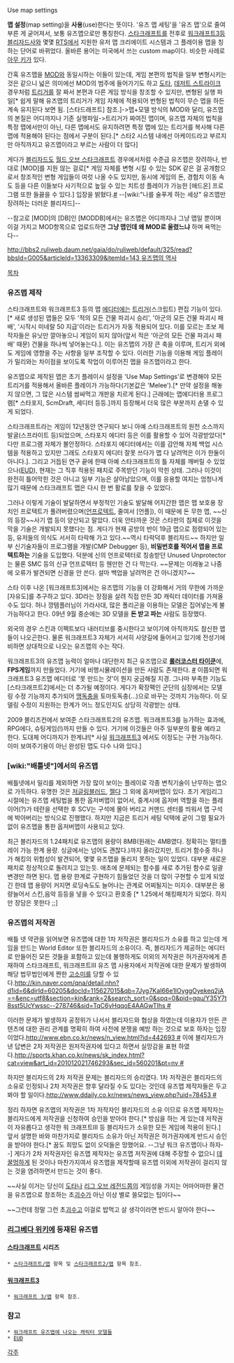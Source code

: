 Use map settings

'''맵 설정'''(map setting)을 '''사용'''(use)한다는 뜻이다. '유즈 맵 세팅'을 '유즈 맵'으로 줄여 부른 게 굳어져서, 보통 유즈맵으로만 통칭한다. [[스타크래프트]]를 전후로 [[워크래프트3]]등 [[블리자드]]사와 몇몇 [[RTS]]에서 지원한 유저 맵 크리에이트 시스템과 그 플레이용 맵을 칭하는 단어로 바뀌었다. 올바른 용어는 미국에서 쓰는 custom map이다. 비슷한 사례로 [[아무 키]]가 있다.

간혹 유즈맵을 [[MOD]]와 동일시하는 이들이 있는데, 게임 본편의 법칙을 일부 변형시키는 것은 같으니 넓은 의미에선 MOD의 범주에 들어가기도 하고 [[도타]], [[데저트 스트라이크]] 경우처럼 [[트리거]]를 잘 짜서 본편과 다른 게임 방식을 창조할 수 있지만, 변형된 실행 파일[* 쉽게 말해 유즈맵의 트리거가 게임 자체에 적용되어 번형된 법칙이 무슨 맵을 하든 계속 유지된다 보면 됨. [스타드래프트] 참조.]->맵+모델 방식의 MOD와 달리, 유즈맵의 본질은 어디까지나 기존 실행파일->트리거가 짜여진 맵이며, 유즈맵 자체의 법칙을 특정 맵에서만이 아닌, 다른 맵에서도 유지하려면 특정 맵에 있는 트리거를 복사해 다른 맵에 적용해야 된다는 점에서 구분이 된다.[* 스타2 시스템 내에선 아케이드라고 부르지만 아직까지고 유즈맵이라고 부르는 사람이 더 많다]

게다가 [[블리자드]]도 [[월드 오브 스타크래프트]] 경우에서처럼 수준급 유즈맵은 장려하나, 반대로 [MOD]를 지원 않는 걸로[* 게임 자체를 변형 시킬 수 있는 SDK 같은 걸 공개함으로서 창조적인 변형 게임들이 여럿 나올 수도 있지만, 동시에 게임의 돈, 경험치 이동 속도 등을 다른 이들보다 사기적으로 높일 수 있는 치트성 플레이가 가능한 [애드온] 프로그램 또한 들끓을 수 있다.] 입장을 밝혔다.[http://j.mp/oSV42s #] --[wiki:"나를 술푸게 하는 세상" 유즈맵만 장려하는 더러운 블리자드]--

--참고로 [MOD]의 [DB]인 [MODDB]에서는 유즈맵은 어디까지나 그냥 맵일 뿐이며 이걸 가지고 MOD항목으로 업로드하면 '''그냥 맵인데 왜 MOD로 올렸느냐''' 하며 욕먹는다--

[[http://bbs2.ruliweb.daum.net/gaia/do/ruliweb/default/325/read?bbsId=G005&articleId=13363309&itemId=143 유즈맵의 역사]]

[[목차]]
=== 유즈맵 제작 ===
스타크래프트와 워크래프트3 등의 맵 [[에디터]]에는 [[트리거]](스크립트) 편집 기능이 있다.[* 새로 생성된 맵들은 모두 '적의 모든 건물 파괴시 승리', '아군의 모든 건물 파괴시 패배', '시작시 미네랄 50 지급'이라는 트리거가 자동 적용되어 있다. 이를 모르는 초보 제작자들은 유닛만 깔아놓으니 게임이 되지 않아(앞서 적은 '아군의 모든 건물 파괴시 패배' 때문) 건물을 하나씩 넣어놓는다.]. 이는 유즈맵의 가장 큰 축을 이루며, 트리거 외에도 게임에 영향을 주는 사항을 일부 조작할 수 있다. 이러한 기능을 이용해 게임 플레이가 밀리와는 차이점을 보이도록 작업이 이루어진 맵을 유즈맵이라고 한다.

유즈맵으로 제작된 맵은 초기 플레이시 설정을 'Use Map Settings'로 변경해야 모든 트리거를 적용해서 올바른 플레이가 가능하다(기본값은 'Melee').[* 만약 설정을 해놓지 않으면, 그 많은 시스템 쌈싸먹고 개판을 치르게 된다.] 근래에는 맵에디터용 프로그램[* 스타포지, ScmDraft, 세디터 등등.]까지 등장해서 더욱 많은 부분까지 손댈 수 있게 되었다.

스타크래프트라는 게임이 12년동안 연구되다 보니 아예 스타크래프트의 원천 소스까지 발굴(스프라이트 등)되었으며, 스타포지 에디터 등은 이를 활용할 수 있어 각광받았다[* 다만 프로그램 자체가 불안정하다. 스타포지 에디터에서는 이를 감안해 자체 백업 시스템을 적용하고 있지만 그래도 스타포지 에디터 잘못 쓰다가 맵 다 날려먹은 이가 한둘이 아니다.]. 그리고 거듭된 연구 끝에 한때 아예 스타크래프트의 틀 자체를 깨버릴 수 있었으나([[EUD]]), 현재는 그 직후 적용된 패치로 주목받던 기능이 막힌 상태. 그러나 이것이 완전히 틀어막힌 것은 아니고 일부 기능은 살아남았으며, 이를 응용할 여지는 엄청나게 많기 때문에 스타크래프트 맵은 다시 한 번 활로를 찾을 수 있었다.

그러나 이렇게 기술이 발달하면서 부정적인 기술도 발달해 어지간한 맵은 맵 보호용 장치인 프로텍트가 풀려버렸으며([[언프로텍트]], 줄여서 [언플]), 이 때문에 돈 무한 맵, ~~신의 등장~~사기 맵 등이 양산되고 말았다. 더욱 안타까운 것은 스타판의 침체로 이것을 막을 기술은 개발되지 못했다는 점. 게다가 현재 공방의 반이 19금 맵으로 점령되어 있는 등, 유저들의 의식도 서서히 타락해 가고 있다.~~역시 타락덕후 블리자드~~
하지만 일부 신기술자들이 프로그램을 개발(CMP Debugger 등), '''비밀번호를 적어서 맵을 프로텍트하는''' 기술을 도입했다. 덕분에 신의 언프로텍터로 칭송받던 Unused Unprotector는 물론 SMC 등의 신규 언프로텍터 등 웬만한 건 다 막는다. ~~문제는 이래놓고 나중에 오류가 발견되면 신경을 안 쓴다. 설마 백업을 날려먹은 건 아니겠지?~~

스타 이후 나온 [워크래프트3]에서는 유즈맵의 기능을 더 강화해서 거의 무한에 가까운 [자유도]를 추구하고 있다. 3D라는 장점을 살려 직접 만든 3D 캐릭터 데이터를 가져올 수도 있다. 허나 깡템플러님이 가라사대, 많은 폴리곤을 이용하는 모델은 집어넣는게 불가능하다고 한다. 09년 9월 중순에는 3D 모델을 '''돈 받고 파는''' 사람도 등장했다. 

외국의 경우 스킨과 이펙트보다 내러티브를 중시한다고 보이기에 아직까지도 참신한 맵들이 나오곤한다. 물론 워크래프트3 자체가 서서히 사양길에 들어서고 있기에 전성기에 비하면 상대적으로 나오는 유즈맵의 수는 작다.

워크래프트3의 유즈맵 능력이 얼마나 대단한지 최근 유즈맵으로 '''[[롤러코스터 타이쿤]]'''에, '''FPS게임'''까지 만들었다. 거기에 비행시뮬레이션을 만든 사람도 존재한다. [http://www.youtube.com/watch?v=HGSIGAxJoJE&feature=player_embedded #] 
이쯤되면 워크래프트3 유즈맵 에디터로 '못 만드는 것'이 뭔지 궁금해질 지경. 그나마 부족한 기능도 [스타크래프트2]에서는 더 추가될 예정이다. 게다가 확장팩인 군단의 심장에서는 모델링 수정 기능까지 추가되어 [[맹독충]]을 토마토독충(…)으로 바꾸는 것까지 가능하다. 이 모델링 수정이 지원하는 한계가 어느 정도인지도 상당히 각광받는 상태.



{{{#!html

<object width="425" height="344"><param name="movie" value="http://www.youtube.com/v/joNPrnY4K_4&hl=ko&fs=1&"></param><param name="allowFullScreen" value="true"></param><param name="allowscriptaccess" value="always"></param><embed src="http://www.youtube.com/v/joNPrnY4K_4&hl=ko&fs=1&" type="application/x-shockwave-flash" allowscriptaccess="always" allowfullscreen="true" width="425" height="344"></embed></object>

}}}

2009 블리즈컨에서 보여준 스타크래프트2의 유즈맵. 워크래프트3를 능가하는 효과에, RPG에다, 슈팅게임(!)까지 만들 수 있다. 거기에 이것들은 아주 일부분의 활용 예라고 한다. 도대체 어디까지가 한계냐![* 사실 [[워크래프트3]] 에서도 이정도는 구현 가능하다. 이미 보여주기용이 아닌 완성된 맵도 다수 나와 있다.]

=== [wiki:"배틀넷"]에서의 유즈맵 ===
배틀넷에서 밀리를 제외하면 가장 많이 보이는 플레이로 각종 변칙기술이 난무하는 맵으로 가득하다. 유명한 것은 [[저글링블러드]], [[젤다]] 그 외에 옵저버맵이 있다. 
초기 게임리그 시절에는 유즈맵 세팅법을 통한 옵저버맵이 없어서, 중계시에 옵저버 역할을 하는 플레이어(?)가 테란을 선택한 후 SCV는 구석에 몰아 버리고 커맨드 센터를 띄워서 맵 구석에 박아버리는 방식으로 진행했다. 하지만 지금은 트리거 세팅 덕택에 굳이 그럴 필요가 없이 유즈맵을 통한 옵저버맵이 사용되고 있다.

최근 블리자드의 1.24패치로 유즈맵의 용량이 8MB(원래는 4MB였다. 정확히는 멀티플레이 가능 한계 용량. 싱글에서는 넘어도 괜찮다.)까지 올라갔지만, 트리거 함수중 하나가 해킹의 위험성이 발견되어, 몇몇 유즈맵을 돌리지 못하는 일이 있었다. 대부분 새로운 패치로 정상적으로 돌려지고 있는듯. 애초에 문제되는 함수를 새로 추가된 함수로 일괄변경만 하면 된다. 맵 용량 한계로 구현하기 힘들었던 것을 더 많이 구현할 수 있게 되었긴 한데 맵 용량이 커지면 로딩속도도 늘어나는 관계로 어찌될지는 미지수. 대부분은 용량늘어서 스킨,음악 등등을 넣을 수 있다고 환호중 [* 1.25에서 해킹패치가 되었다. 하지만 장담은 못한다 ;;]

=== 유즈맵의 저작권 ===
배틀 넷 약관을 읽어보면 유즈맵에 대한 1차 저작권은 블리자드가 소유를 하고 있는데 게임을 만드는 World Editor 또한 블리자드의 소유이다.
즉, 블리자드가 제공하는 에디터로 만들어진 모든 것들을 포함하고 있는데 불행하게도 이외의 저작권은 허가권자에게 존재하여 스타크래프트, 워크래프트Ⅲ 유즈 맵 사용자에서 저작권에 대한 문제가 발생하여 해당 법무법인에게 짠한 [[고소미]]를 당할 수 있다.[[http://kin.naver.com/qna/detail.nhn?d1id=6&dirId=60205&docId=115627015&qb=7Jyg7KaI66e1IOyggOyekeq2jA==&enc=utf8&section=kin&rank=2&search_sort=0&spq=0&pid=gqu/Y35Y7t8sst5UcYwssc--278746&sid=TqC6yHqqoE4AAGwTIhs #]]

이러한 문제가 발생하자 공정위가 나서서 블리자드와 협상을 하였는데 이용자가 만든 콘텐츠에 대한 권리 관계를 명확히 하여 사전에 분쟁을 예방 하는 것으로 보호 하자는 입장이었다.[[http://www.ebn.co.kr/news/n_view.html?id=442693 #]]
이에 블리자드가 낸 답변은 2차 저작권은 원저작권자에 있다고 하면서 실망감을 표현 하였다.[[http://sports.khan.co.kr/news/sk_index.html?cat=view&art_id=201012021746293&sec_id=560201&pt=nv #]]

하지만 블리자드의 2차 저작권 문제는 블리자드의 승리였다. 1차 저작권은 블리자드의 소유로 인정되나 2차 저작권은 향후 달라질 수도 있다는 것인데 유즈맵 제작자들은 두고 봐야 할 일이다.[[http://www.ddaily.co.kr/news/news_view.php?uid=78453 #]]

정리 하자면 유즈맵의 저작권은 1차 저작자인 블리자드의 소유 이므로 유즈맵 제작자는 블리자드에게 저작권을 신청하여 승인을 받아야 한다.[* 방심을 하는 게 있는데 저작권이 자유롭다고 생각한 워 크래프트Ⅲ 등 블리자드가 소유한 모든 게임에 적용이 된다.]
앞서 설명한 바와 마찬가지로 블리자드 소유가 아닌 저작권은 허가권자에게 반드시 승인을 받아야 한다.[* 꿈도 희망도 없이 오덕들은 망했어요. --그냥 워크 유즈맵이나 하자--] 게다가 2차 저작권자인 유즈맵 제작자는 유즈맵 저작권에 대해 주장할 수 없으니 [[데꿀멍]]하게 된 것이나 마찬가지여서 유즈맵을 제작할때 유즈맵 이외에 저작권이 걸리지 않는 것을 염려하면서 만드는 것이 좋다.

~~사실 이거는 당신이 [[도타]]나 [[리그 오브 레전드]]쯤의 게임성을 가지는 어마어마한 물건을 유즈맵으로 창조하는 초[[괴수]]가 아닌 이상 별로 쓸모없는 팁이다~~

~~그런데 정말 그런 초[[괴수]]고 이걸로 밥먹고 살 생각이라면 반드시 알아야 한다~~
=== [[리그베다 위키]]에 등재된 유즈맵 === 
==== [[스타크래프트]] 시리즈 ==== 
 * [[스타크래프트/맵]] 항목 및 [[스타크래프트2/맵]] 항목 참조.

==== [[워크래프트3]] ==== 
 * [[워크래프트 3/맵]] 항목 참조.
=== 참고 ===
 * [[워크래프트 유즈맵에 나오는 캐릭터 모델들]]
 * [[EUD]]

[[각주]]

